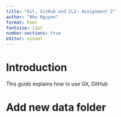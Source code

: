 ```yaml
---
title: "Git, GitHub and CLI: Assignment 2"
author: "Nhu Nguyen"
format: html
fontsize: 11pt
number-sections: true
editor: visual
---
```


# Introduction

This guide explains how to use Git, GitHub

# Add new data folder
